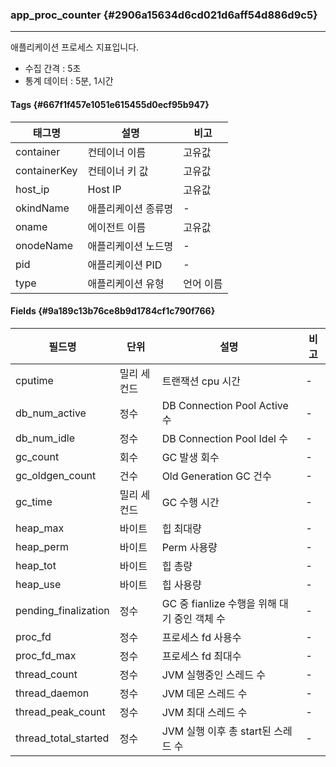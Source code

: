 ### app_proc_counter {#2906a15634d6cd021d6aff54d886d9c5}
---

애플리케이션 프로세스 지표입니다.

* 수집 간격 : 5초
* 통계 데이터 : 5분, 1시간

#### Tags {#667f1f457e1051e615455d0ecf95b947}

|태그명|설명|비고|
|----|----|----|
|container|컨테이너 이름|고유값|
|containerKey|컨테이너 키 값|고유값|
|host_ip|Host IP|고유값|
|okindName|애플리케이션 종류명|-|
|oname|에이전트 이름|고유값|
|onodeName|애플리케이션 노드명|-|
|pid|애플리케이션 PID|-|
|type|애플리케이션 유형|언어 이름|

#### Fields {#9a189c13b76ce8b9d1784cf1c790f766}

|필드명|단위|설명|비고|
|----|----|----|----|
|cputime|밀리 세컨드|트랜잭션 cpu 시간|-|
|db_num_active|정수|DB Connection Pool Active 수|-|
|db_num_idle|정수|DB Connection Pool Idel 수|-|
|gc_count|회수|GC 발생 회수|-|
|gc_oldgen_count|건수|Old Generation GC 건수|-|
|gc_time|밀리 세컨드|GC 수행 시간|-|
|heap_max|바이트|힙 최대량|-|
|heap_perm|바이트|Perm 사용량|-|
|heap_tot|바이트|힙 총량|-|
|heap_use|바이트|힙 사용량|-|
|pending_finalization|정수|GC 중 fianlize 수행을 위해 대기 중인 객체 수|-|
|proc_fd|정수|프로세스 fd 사용수|-|
|proc_fd_max|정수|프로세스 fd 최대수|-|
|thread_count|정수|JVM 실행중인 스레드 수|-|
|thread_daemon|정수|JVM 데몬 스레드 수|-|
|thread_peak_count|정수|JVM 최대 스레드 수|-|
|thread_total_started|정수|JVM 실행 이후 총 start된 스레드 수|-|
